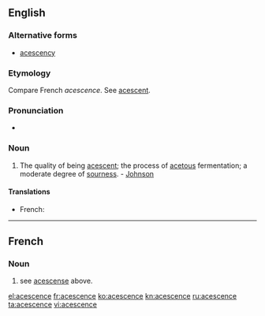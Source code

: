 ==English==

===Alternative forms===
* [[acescency]]

===Etymology===
Compare French ''acescence''. See [[acescent]].

===Pronunciation===
* {{IPA|/əˈsɛsəns/|lang=en}}

===Noun===
{{en-noun}}

# The quality of being [[acescent]]; the process of [[acetous]] fermentation; a moderate degree of [[sourness]]. - [[Johnson]]

====Translations====
{{trans-top|the quality of being acescent; the process of acetous fermentation}}
* French: {{t+|fr|acescence}}
{{trans-mid}}
{{trans-bottom}}

----

==French==

===Noun===
{{head|fr|noun|plural|acescences}}

# see [[acescense]] above.

[[el:acescence]]
[[fr:acescence]]
[[ko:acescence]]
[[kn:acescence]]
[[ru:acescence]]
[[ta:acescence]]
[[vi:acescence]]
